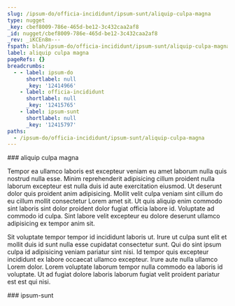 ```yaml
---
slug: /ipsum-do/officia-incididunt/ipsum-sunt/aliquip-culpa-magna
type: nugget
_key: cbef8009-786e-465d-be12-3c432caa2af8
_id: nugget/cbef8009-786e-465d-be12-3c432caa2af8
_rev: _iKCEn8m---
fspath: blah/ipsum-do/officia-incididunt/ipsum-sunt/aliquip-culpa-magna.md
label: aliquip culpa magna
pageRefs: {}
breadcrumbs:
  - - label: ipsum-do
      shortlabel: null
      _key: '12414966'
    - label: officia-incididunt
      shortlabel: null
      _key: '12415765'
    - label: ipsum-sunt
      shortlabel: null
      _key: '12415797'
paths:
  - /ipsum-do/officia-incididunt/ipsum-sunt/aliquip-culpa-magna
---
```


<NuggetArea>
<Nugget slug="/ipsum-do/officia-incididunt/ipsum-sunt/aliquip-culpa-magna" type="nugget" _key="cbef8009-786e-465d-be12-3c432caa2af8" _id="nugget/cbef8009-786e-465d-be12-3c432caa2af8" _rev="_iKCEn8m---" fspath="blah/ipsum-do/officia-incididunt/ipsum-sunt/aliquip-culpa-magna.md" label="aliquip culpa magna" paths="/ipsum-do/officia-incididunt/ipsum-sunt/aliquip-culpa-magna">
<NuggetBody>
### aliquip culpa magna

Tempor ea ullamco laboris est excepteur veniam eu amet laborum nulla quis nostrud nulla esse. Minim reprehenderit adipisicing cillum proident nulla laborum excepteur est nulla duis id aute exercitation eiusmod. Ut deserunt dolor quis proident anim adipisicing. Mollit velit culpa veniam sint cillum do eu cillum mollit consectetur Lorem amet sit. Ut quis aliquip enim commodo sint laboris sint dolor proident dolor fugiat officia labore id. Voluptate ad commodo id culpa. Sint labore velit excepteur eu dolore deserunt ullamco adipisicing ex tempor anim sit.

Sit voluptate tempor tempor id incididunt laboris ut. Irure ut culpa sunt elit et mollit duis id sunt nulla esse cupidatat consectetur sunt. Qui do sint ipsum culpa id adipisicing veniam pariatur sint nisi. Id tempor quis excepteur incididunt ex labore occaecat ullamco excepteur. Irure aute nulla ullamco Lorem dolor. Lorem voluptate laborum tempor nulla commodo ea laboris id voluptate. Ut ad fugiat dolore laboris laborum fugiat velit proident pariatur est est qui nisi.

</NuggetBody>
<Breadcrumbs>
<Crumbs>
<Crumb _key="12414966" label="ipsum-do" /><Crumb _key="12415765" label="officia-incididunt" /><Crumb _key="12415797" label="ipsum-sunt" />
</Crumbs>
</Breadcrumbs>
</Nugget>

<NuggetsInbound>
</NuggetsInbound>
<NuggetsOutbound>
</NuggetsOutbound>
</NuggetArea>
<PassagesInbound>
<Passage direction="inbound" type="passage" _key="12415797" _id="passage/12415797" _rev="_iKCEn8i--_" label="ipsum-sunt" passage="ipsum-sunt" fspath="blah/ipsum-do/officia-incididunt/ipsum-sunt" paths="/ipsum-do/officia-incididunt/ipsum-sunt" slug="/ipsum-do/officia-incididunt/ipsum-sunt">
<NuggetBody>
### ipsum-sunt

</NuggetBody>
<Breadcrumbs>
<Crumbs>
<Crumb _key="12414966" label="ipsum-do" /><Crumb _key="12415765" label="officia-incididunt" />
</Crumbs>
</Breadcrumbs>
</Passage>

</PassagesInbound>
<PassagesOutbound>
</PassagesOutbound>